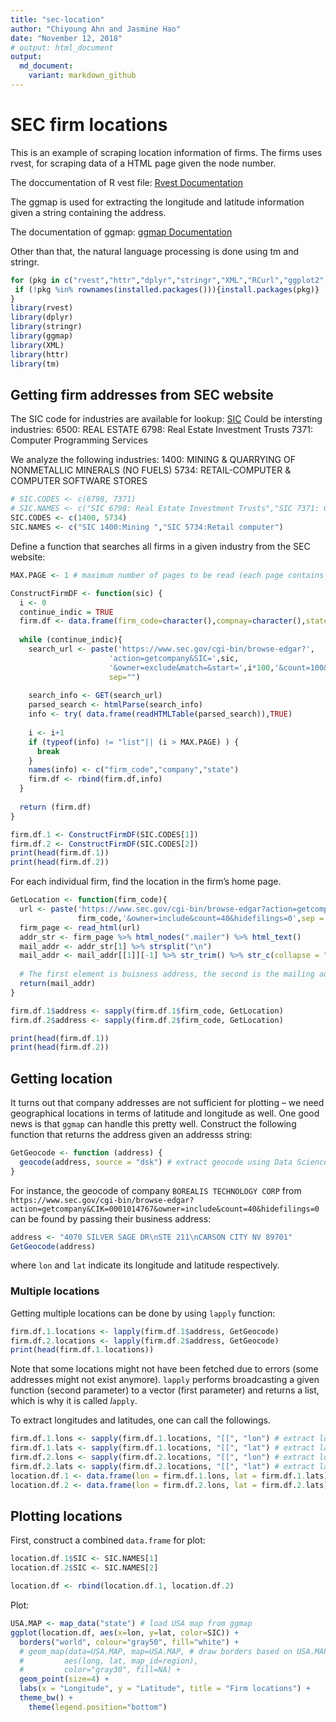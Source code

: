 ---
title: "sec-location"
author: "Chiyoung Ahn and Jasmine Hao"
date: "November 12, 2018"
# output: html_document
output:
  md_document:
    variant: markdown_github
---
# SEC firm locations

This is an example of scraping location information of firms.
The firms uses rvest, for scraping data of a HTML page given the node number.

The doccumentation of R vest file: 
[Rvest Documentation](https://cran.r-project.org/web/packages/rvest/rvest.pdf)


The ggmap is used for extracting the longitude and latitude information given a string containing the address.

The documentation of ggmap: [ggmap Documentation](https://cran.r-project.org/web/packages/ggmap/ggmap.pdf)

Other than that, the natural language processing is done using tm and stringr.

```{r setup, include=TRUE,message=FALSE}
for (pkg in c("rvest","httr","dplyr","stringr","XML","RCurl","ggplot2","reshape","tm","ggmap")){
 if (!pkg %in% rownames(installed.packages())){install.packages(pkg)}
}
library(rvest)
library(dplyr)
library(stringr)
library(ggmap)
library(XML)
library(httr)
library(tm)
```

## Getting firm addresses from SEC website

The SIC code for industries are available for lookup: [SIC](https://www.sec.gov/info/edgar/siccodes.htm) 
Could be intersting industries:
6500:	REAL ESTATE
6798: Real Estate Investment Trusts
7371: Computer Programming Services

We analyze the following industries:
1400:	MINING & QUARRYING OF NONMETALLIC MINERALS (NO FUELS)
5734:	RETAIL-COMPUTER & COMPUTER SOFTWARE STORES
```{r sic-defn}
# SIC.CODES <- c(6798, 7371)
# SIC.NAMES <- c("SIC 6798: Real Estate Investment Trusts","SIC 7371: Computer Programming Services")
SIC.CODES <- c(1400, 5734)
SIC.NAMES <- c("SIC 1400:Mining ","SIC 5734:Retail computer")
```

Define a function that searches all firms in a given industry from the SEC website:
```{r search-firm}
MAX.PAGE <- 1 # maximum number of pages to be read (each page contains 100 firms)

ConstructFirmDF <- function(sic) {
  i <- 0
  continue_indic = TRUE
  firm.df <- data.frame(firm_code=character(),compnay=character(),state=character())
  
  while (continue_indic){
    search_url <- paste('https://www.sec.gov/cgi-bin/browse-edgar?',
                      'action=getcompany&SIC=',sic,
                      '&owner=exclude&match=&start=',i*100,'&count=100&hidefilings=0',
                      sep="")
  
    search_info <- GET(search_url)
    parsed_search <- htmlParse(search_info)
    info <- try( data.frame(readHTMLTable(parsed_search)),TRUE)
    
    i <- i+1
    if (typeof(info) != "list"|| (i > MAX.PAGE) ) {
      break
    }
    names(info) <- c("firm_code","company","state")
    firm.df <- rbind(firm.df,info)
  }
  
  return (firm.df)
}

firm.df.1 <- ConstructFirmDF(SIC.CODES[1])
firm.df.2 <- ConstructFirmDF(SIC.CODES[2])
print(head(firm.df.1))
print(head(firm.df.2))
```

For each individual firm, find the location in the firm's home page.
```{r}
GetLocation <- function(firm_code){
  url <- paste('https://www.sec.gov/cgi-bin/browse-edgar?action=getcompany&CIK=',
               firm_code,'&owner=include&count=40&hidefilings=0',sep = "")
  firm_page <- read_html(url)
  addr_str <- firm_page %>% html_nodes(".mailer") %>% html_text() 
  mail_addr <- addr_str[1] %>% strsplit("\n") 
  mail_addr <- mail_addr[[1]][-1] %>% str_trim() %>% str_c(collapse = "\n")
  
  # The first element is buisness address, the second is the mailing address
  return(mail_addr)
}

firm.df.1$address <- sapply(firm.df.1$firm_code, GetLocation)
firm.df.2$address <- sapply(firm.df.2$firm_code, GetLocation)

print(head(firm.df.1))
print(head(firm.df.2))
```


## Getting location
It turns out that company addresses are not sufficient for plotting -- we need geographical locations in terms of latitude and longitude as well. One good news is that `ggmap` can handle this pretty well. Construct the following function that returns the address given an addresss string:
```{r address-to-location}
GetGeocode <- function (address) {
  geocode(address, source = "dsk") # extract geocode using Data Science Toolkit
}
```

For instance, the geocode of company `BOREALIS TECHNOLOGY CORP` from `https://www.sec.gov/cgi-bin/browse-edgar?action=getcompany&CIK=0001014767&owner=include&count=40&hidefilings=0` can be found by passing their business address:
```{r address-to-location-example}
address <- "4070 SILVER SAGE DR\nSTE 211\nCARSON CITY NV 89701"
GetGeocode(address)
```
where `lon` and `lat` indicate its longitude and latitude respectively.

### Multiple locations
Getting multiple locations can be done by using `lapply` function:
```{r message=FALSE}
firm.df.1.locations <- lapply(firm.df.1$address, GetGeocode)
firm.df.2.locations <- lapply(firm.df.2$address, GetGeocode)
print(head(firm.df.1.locations))
```

Note that some locations might not have been fetched due to errors (some addresses might not exist anymore). `lapply` performs broadcasting a given function (second parameter) to a vector (first parameter) and returns a list, which is why it is called *l*`apply`.

To extract longitudes and latitudes, one can call the followings.
```{r extract-lon-lat}
firm.df.1.lons <- sapply(firm.df.1.locations, "[[", "lon") # extract lon elements from a list of lists
firm.df.1.lats <- sapply(firm.df.1.locations, "[[", "lat") # extract lat elements from a list of lists
firm.df.2.lons <- sapply(firm.df.2.locations, "[[", "lon") # extract lon elements from a list of lists
firm.df.2.lats <- sapply(firm.df.2.locations, "[[", "lat") # extract lat elements from a list of lists
location.df.1 <- data.frame(lon = firm.df.1.lons, lat = firm.df.1.lats)
location.df.2 <- data.frame(lon = firm.df.2.lons, lat = firm.df.2.lats)
```


## Plotting locations
First, construct a combined `data.frame` for plot:

```{r}
location.df.1$SIC <- SIC.NAMES[1]
location.df.2$SIC <- SIC.NAMES[2]

location.df <- rbind(location.df.1, location.df.2)
```

Plot:
```{r plot-locations}
USA.MAP <- map_data("state") # load USA map from ggmap
ggplot(location.df, aes(x=lon, y=lat, color=SIC)) + 
  borders("world", colour="gray50", fill="white") +
  # geom_map(data=USA.MAP, map=USA.MAP, # draw borders based on USA.MAP
  #         aes(long, lat, map_id=region),
  #         color="gray30", fill=NA) +
  geom_point(size=4) +
  labs(x = "Longitude", y = "Latitude", title = "Firm locations") +
  theme_bw() +
    theme(legend.position="bottom")
```
